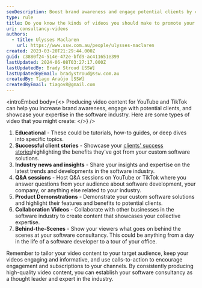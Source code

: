 ```yaml
---
seoDescription: Boost brand awareness and engage potential clients by creating educational, client success story, industry news, Q&A, product demonstration, collaboration, and behind-the-scenes videos for YouTube and TikTok.
type: rule
title: Do you know the kinds of videos you should make to promote your consultancy?
uri: consultancy-videos
authors:
  - title: Ulysses Maclaren
    url: https://www.ssw.com.au/people/ulysses-maclaren
created: 2023-03-20T21:29:44.000Z
guid: c3880f24-514e-472e-bfd9-ac411651e399
lastUpdated: 2024-06-08T03:27:17.000Z
lastUpdatedBy: Brady Stroud [SSW]
lastUpdatedByEmail: bradystroud@ssw.com.au
createdBy: Tiago Araújo [SSW]
createdByEmail: tiagov8@gmail.com
---
```


<introEmbed
  body={<>
Producing video content for YouTube and TikTok can help you increase brand awareness, engage with potential clients, and showcase your expertise in the software industry. Here are some types of video that you might create:
  </>}
/>
1. **Educational** - These could be tutorials, how-to guides, or deep dives into specific topics.
2. **Successful client stories** - Showcase your [clients' success stories](https://www.blackirisfilms.com/)highlighting the benefits they've got from your custom software solutions.
3. **Industry news and insights** - Share your insights and expertise on the latest trends and developments in the software industry.
4. **Q&A sessions** - Host Q&A sessions on YouTube or TikTok where you answer questions from your audience about software development, your company, or anything else related to your industry.
5. **Product Demonstrations** - Demonstrate your custom software solutions and highlight their features and benefits to potential clients.
6. **Collaboration Videos** - Collaborate with other businesses in the software industry to create content that showcases your collective expertise.
7. **Behind-the-Scenes** - Show your viewers what goes on behind the scenes at your software consultancy. This could be anything from a day in the life of a software developer to a tour of your office.

Remember to tailor your video content to your target audience, keep your videos engaging and informative, and use calls-to-action to encourage engagement and subscriptions to your channels. By consistently producing high-quality video content, you can establish your software consultancy as a thought leader and expert in the industry.
